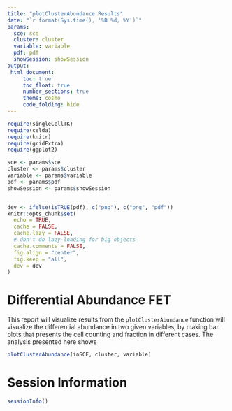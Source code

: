 ```yaml
---
title: "plotClusterAbundance Results"
date: "`r format(Sys.time(), '%B %d, %Y')`"
params:
  sce: sce
  cluster: cluster
  variable: variable
  pdf: pdf
  showSession: showSession
output: 
 html_document:
     toc: true
     toc_float: true
     number_sections: true
     theme: cosmo
     code_folding: hide
---
```



```r
require(singleCellTK)
require(celda)
require(knitr)
require(gridExtra)
require(ggplot2)

sce <- params$sce
cluster <- params$cluster
variable <- params$variable
pdf <- params$pdf
showSession <- params$showSession


dev <- ifelse(isTRUE(pdf), c("png"), c("png", "pdf"))
knitr::opts_chunk$set(
  echo = TRUE,
  cache = FALSE,
  cache.lazy = FALSE,
  # don't do lazy-loading for big objects
  cache.comments = FALSE,
  fig.align = "center",
  fig.keep = "all",
  dev = dev
)


```

# Differential Abundance FET
This report will visualize results from the `plotClusterAbundance` function will visualize the differential abundance in two given variables, by making bar plots that presents the cell counting and fraction in different cases. The analysis presented here shows 

```r
plotClusterAbundance(inSCE, cluster, variable)
```

# Session Information
```r
sessionInfo()
```

